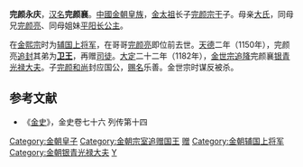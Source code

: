'''完颜永庆'''，[[汉名|汉名]]'''完颜襄'''。[[中國|中國]][[金朝|金朝]][[皇族|皇族]]，[[金太祖|金太祖]]长子[[完颜宗干|完颜宗干]]子。母亲[[慈宪皇后|大氏]]，同母兄[[完颜亮|完颜亮]]、同母姐妹[[平阳长公主|平阳长公主]]。

在[[金熙宗|金熙宗]]时为[[辅国上将军|辅国上将军]]，在哥哥[[完颜亮|完颜亮]]即位前去世。[[天德_(金朝)|天德]]二年（1150年），完颜亮[[追封|追封]]其弟为'''[[卫王|卫王]]'''，再赠[[司徒|司徒]]。[[大定_(金朝)|大定]]二十二年（1182年），[[金世宗|金世宗]][[追降|追降]]完颜襄[[银青光禄大夫|银青光禄大夫]]。子[[完颜和尚|完颜和尚]]封应国公，[[赐名|赐名]]乐善。金世宗时谋反被杀。

==参考文献==
*《[[金史|金史]]》，金史卷七十六 列传第十四

[[Category:金朝皇子|Category:金朝皇子]]
[[Category:金朝宗室追赠国王|Category:金朝宗室追赠国王]]
[[Category:金朝司徒|赠]]
[[Category:金朝辅国上将军|Category:金朝辅国上将军]]
[[Category:金朝银青光禄大夫|Category:金朝银青光禄大夫]]
[[Category:完顏氏|Y]]
